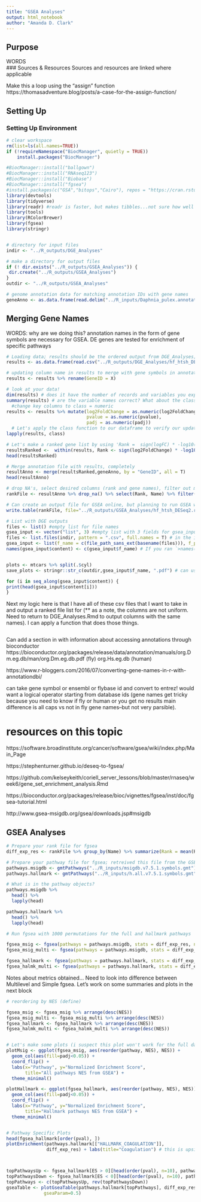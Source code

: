 ```yaml
---
title: "GSEA Analyses"
output: html_notebook
author: "Amanda D. Clark"
---
```


## Purpose
WORDS   
### Sources & Resources
Sources and resources are linked where applicable

Make this a loop using the "assign" function
https://thomasadventure.blog/posts/a-case-for-the-assign-function/

## Setting Up
### Setting Up Environment
```r
# clear workspace
rm(list=ls(all.names=TRUE))
if (!requireNamespace("BiocManager", quietly = TRUE))
    install.packages("BiocManager")

#BiocManager::install("ballgown")
#BiocManager::install("RNAseq123")
#BiocManager::install("Biobase")
#BiocManager::install("fgsea")
#install.packages(c("GSA","bitops","Cairo"), repos = "https://cran.rstudio.com")
library(devtools)
library(tidyverse)
library(readr) #readr is faster, but makes tibbles...not sure how well tibbles work with programs expecting matrices. row names can't be specified with readr
library(tools)
library(RColorBrewer)
library(fgsea)
library(stringr)


# directory for input files
indir <- "../R_outputs/DGE_Analyses"

# make a directory for output files
if (! dir.exists("../R_outputs/GSEA_Analyses")) {
 dir.create("../R_outputs/GSEA_Analyses")
}
outdir <- "../R_outputs/GSEA_Analyses"

# genome annotation data for matching annotation IDs with gene names
geneAnno <- as.data.frame(read.delim("../R_inputs/Daphnia_pulex.annotations.txt", sep = "\t"))
```

## Merging Gene Names

WORDS: why are we doing this? annotation names in the form of gene symbols are necessary for GSEA. DE genes are tested for enrichment of specific pathways

```r
# Loading data; results should be the ordered output from DGE_Analyses; geneAnno should be the annotation file with gene symbols OR entrez ids
results <- as.data.frame(read.csv("../R_outputs/DGE_Analyses/hf_htsh_DESeq2.csv"))

# updating column name in results to merge with gene symbols in annotation file
results <- results %>% rename(GeneID = X)

# look at your data! 
dim(results) # does it have the number of records and variables you expect?
summary(results) # are the variable names correct? What about the class? We expect all variables to be numerical except the ID
  #change key columns to class = numeric
results <- results %>% mutate(log2FoldChange = as.numeric(log2FoldChange),
                              pvalue = as.numeric(pvalue), 
                              padj = as.numeric(padj))
  # Let's apply the class function to our dataframe to verify our update worked!
lapply(results, class)

# Let's make a ranked gene list by using 'Rank =  sign(logFC) * -log10(P.Value)'
resultsRanked <-  within(results, Rank <- sign(log2FoldChange) * -log10(pvalue))
head(resultsRanked)

# Merge annotation file with results, completely
resultAnno <- merge(resultsRanked,geneAnno, by = "GeneID", all = T)
head(resultAnno)

# drop NA's, select desired columns (rank and gene names), filter out missing gene names, and remove duplicated rows
rankFile <- resultAnno %>% drop_na() %>% select(Rank, Name) %>% filter(Name != "") %>% distinct()

# Can create an output file for GSEA online, but planning to run GSEA within R
write.table(rankFile, file="../R_outputs/GSEA_Analyses/hf_htsh_DESeq2.rnk", sep="\t", row.names=FALSE, quote = FALSE)
```

```r
# List with DGE outputs
files <- list() #empty list for file names
gsea_input <- vector("list", 3) #empty list with 3 fields for gsea_input 
files <- list.files(indir, pattern = ".csv", full.names = T) # in the input directory, grab anything that ends in .csv and add it to our files list
gsea_input <- list(f_name = c(file_path_sans_ext(basename(files))), f_path = c(file.path(indir,files)), content = files %>% map(read.csv) %>% map(as.data.frame)) #gsea_input becomes a list of lists, first list has file names, next file paths, and then the data is in content
names(gsea_input$content) <- c(gsea_input$f_name) # If you ran `>names(gsea$content)` before and after running this line you will notice that the list of dfs in this field are now also named (vs being NULL)


plots <- mtcars %>% split(.$cyl)
save_plots <- stringr::str_c(outdir,gsea_input$f_name, ".pdf") # can use pwalk to output data with specific names

for (i in seq_along(gsea_input$content)) {
print(head(gsea_input$content[i]))
}


```

Next my logic here is that I have all of these csv files that I want to take in and output a ranked file list for (** as a note, the columns are not uniform. Need to return to DGE_Analyses.Rmd to output columns with the same names). I can apply a function that does those things. 

```r

```

Can add a section in with information about accessing annotations through bioconductor
https://bioconductor.org/packages/release/data/annotation/manuals/org.Dm.eg.db/man/org.Dm.eg.db.pdf (fly)
org.Hs.eg.db (human)

https://www.r-bloggers.com/2016/07/converting-gene-names-in-r-with-annotationdbi/

can take gene symbol or ensembl or flybase id and convert to entrez! would want a logical operator starting from database ids (gene names get tricky because you need to know if fly or human or you get no results main difference is all caps vs not in fly gene names--but not very parsible). 

# resources on this topic

https://software.broadinstitute.org/cancer/software/gsea/wiki/index.php/Main_Page

https://stephenturner.github.io/deseq-to-fgsea/

https://github.com/kelseykeith/coriell_server_lessons/blob/master/rnaseq/week6/gene_set_enrichment_analysis.Rmd

https://bioconductor.org/packages/release/bioc/vignettes/fgsea/inst/doc/fgsea-tutorial.html

http://www.gsea-msigdb.org/gsea/downloads.jsp#msigdb

## GSEA Analyses

```r
# Prepare your rank file for fgsea
diff_exp_res <- rankFile %>% group_by(Name) %>% summarize(Rank = mean(Rank)) %>% deframe()

# Prepare your pathway file for fgsea; retreived this file from the GSEA website
pathways.msigdb <- gmtPathways("../R_inputs/msigdb.v7.5.1.symbols.gmt") # full collection of pathways
pathways.hallmark <- gmtPathways("../R_inputs/h.all.v7.5.1.symbols.gmt") # hallmark pathways

# What is in the pathway objects?
pathways.msigdb %>% 
  head() %>% 
  lapply(head)

pathways.hallmark %>% 
  head() %>% 
  lapply(head)

# Run fgsea with 1000 permutations for the full and hallmark pathways

fgsea_msig <- fgsea(pathways = pathways.msigdb, stats = diff_exp_res, nperm = 1000)
fgsea_msig_multi <- fgsea(pathways = pathways.msigdb, stats = diff_exp_res)

fgsea_hallmark <- fgsea(pathways = pathways.hallmark, stats = diff_exp_res, nperm = 1000)
fgsea_halmk_multi <- fgsea(pathways = pathways.hallmark, stats = diff_exp_res)
```
Notes about metrics obtained... Need to look into difference between Multilevel and Simple fgsea. 
Let's work on some summaries and plots in the next block

```r
# reordering by NES (define)

fgsea_msig <- fgsea_msig %>% arrange(desc(NES))
fgsea_msig_multi <- fgsea_msig_multi %>% arrange(desc(NES))
fgsea_hallmark <- fgsea_hallmark %>% arrange(desc(NES))
fgsea_halmk_multi <- fgsea_halmk_multi %>% arrange(desc(NES))


# Let's make some plots (i suspect this plot won't work for the full dataset--too many results)!
plotMsig <- ggplot(fgsea_msig, aes(reorder(pathway, NES), NES)) +
  geom_col(aes(fill=padj<0.05)) +
  coord_flip() +
  labs(x="Pathway", y="Normalized Enrichment Score",
       title="All pathways NES from GSEA") + 
  theme_minimal()

plotHallmark <- ggplot(fgsea_hallmark, aes(reorder(pathway, NES), NES)) +
  geom_col(aes(fill=padj<0.05)) +
  coord_flip() +
  labs(x="Pathway", y="Normalized Enrichment Score",
       title="Hallmark pathways NES from GSEA") + 
  theme_minimal()


# Pathway Specific Plots
head(fgsea_hallmark[order(pval), ])
plotEnrichment(pathways.hallmark[["HALLMARK_COAGULATION"]],
               diff_exp_res) + labs(title="Coagulation") # this is upside down??



topPathwaysUp <- fgsea_hallmark[ES > 0][head(order(pval), n=10), pathway]
topPathwaysDown <- fgsea_hallmark[ES < 0][head(order(pval), n=10), pathway]
topPathways <- c(topPathwaysUp, rev(topPathwaysDown))
gseaTable <- plotGseaTable(pathways.hallmark[topPathways], diff_exp_res, fgsea_hallmark, 
              gseaParam=0.5)
```


